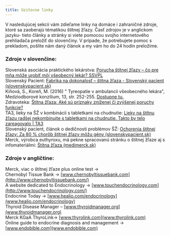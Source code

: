 ```yaml
---
title: Uzitocne linky
---
```


V nasledujúcej sekcii vám zdieľame linky na  domáce i zahraničné zdroje, ktoré sa zaoberajú tématikou štítnej žľazy.  Časť zdrojov je v anglickom jazyku- tieto články a stránky si viete pomocou svojho internetového prehliadača preložiť do slovenčiny. V prípade, že potrebujete pomoc s prekladom, pošlite nám daný článok a my vám ho do 24 hodín preložíme.

### Zdroje v slovenčine:
Slovenská asociácia praktického lekárstva: [Porucha štítnej žľazy – čo pre mňa môže urobiť môj všeobecný lekár? SSVPL](https://ssvpl.sk/rady-lekara/porucha-stitnej-zlazy-co-pre-mna-moze-urobit-moj-vseobecny-lekar/)  
Slovenský Pacient: [Fabrika na dokonalosť – štítna žľaza - Slovenský pacient (slovenskypacient.sk)](https://slovenskypacient.sk/fabrika-na-dokonalost-stitna-zlaza/)  
Kiňová, S., Koreň, M. (2016) " Tyreopatie v ambulancii všeobecného lekára", Medziodborové konzílium, 13, str. 252-255. [Dostupne tu.](www.solen.sk/storage/file/article/498a069d5817bc8d0b1c08ed486a6bfd.pdf)  
Zdravoteka: [Štítna žľaza: Aké sú príznaky zníženej či zvýšenej poruchy funkcie?](https://zdravoteka.sk/magazin/stitna-zlaza-a-priznaky-problemovej-cinnosti/)  
TA3, lieky na ŠŽ v kombinácii s tabletkami na chudnutie: [Lieky na štítnu žľazu radšej nekombinujte s tabletkami na chudnutie. Takto by telo zareagovalo | TA3](https://www.ta3.com/clanok/213349/lieky-na-stitnu-zlazu-radsej-nekombinujte-s-tabletkami-na-chudnutie-takto-by-telo-zareagovalo)  
Slovenský pacient,  článok o dedičnosti problémov ŠŽ: [Ochorenia štítnej žľazy: Za 80 % chorôb štítnej žľazy môžu gény (slovenskypacient.sk)](https://slovenskypacient.sk/stitna-zlaza-maly-organ-velke-problemy/)  
Merck, výrobca euthyroxu, má pekne spracovanú stránku o štítnej žľaze aj s infomateriálmi: [Štítna žľaza (medimerck.sk)](https://www.medimerck.sk/sk/home/thyroid.html)  


### Zdroje v angličtine:
Merck, viac o štítnej žľaze plus online test ->  
 Chernobyl Tissue Bank -> [www.chernobyltissuebank.com](http://www.chernobyltissuebank.com/)  
A website dedicated to Endocrinology -> [www.touchendocrinology.com](http://www.touchendocrinology.com/)  
Endocrine Today -> [www.healio.com/endocrinology](www.healio.com/endocrinology)  
Thyroid Disease Manager – [www.thyroidmanager.org](www.thyroidmanager.org)  
Merck KGaA ThyroLink-> [www.thyrolink.com](www.thyrolink.com)  
Online guide to endocrine diagnosis and management -> [www.endobible.com](www.endobible.com)